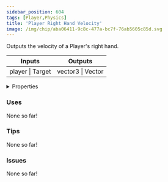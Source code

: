```yaml
---
sidebar_position: 604
tags: [Player,Physics]
title: 'Player Right Hand Velocity'
image: /img/chip/aba06411-9c8c-477a-bc7f-76ab5605c85d.svg
---
```


Outputs the velocity of a Player's right hand.



<IChip uuid="aba06411-9c8c-477a-bc7f-76ab5605c85d"/>

<table><thead><tr><th>Inputs</th><th>Outputs</th></tr></thead><tbody><tr><td>player | Target</td><td>vector3 | Vector</td></tr></tbody></table>

<details>
  <summary>Properties</summary>
  <div>
    <div>
    <table>
      <tbody>
        <tr>
          <td>Is beta required?</td>
          <td>No</td>
        </tr>
        <tr>
          <td>Is chip a trolling risk?</td>
          <td>No</td>
        </tr>
        <tr>
          <td>Is chip a role assignment risk?</td>
          <td>No</td>
        </tr>
        <tr>
          <td>Chip UUID</td>
          <td>aba06411-9c8c-477a-bc7f-76ab5605c85d</td>
        </tr>
        <tr>
          <td>Room availability</td>
          <td>Available everywhere</td>
        </tr>
      </tbody>
    </table>
    </div>
  </div>
</details>

### Uses

None so far!

### Tips

None so far!

### Issues

None so far!